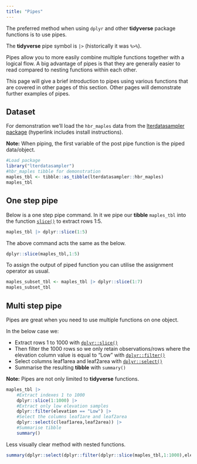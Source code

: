 ```yaml
---
title: "Pipes"
---
```


The preferred method when using `dplyr` and other __tidyverse__ package functions is to use pipes.

The __tidyverse__ pipe symbol is `|>` (historically it was `%>%`).

Pipes allow you to more easily combine multiple functions together with a logical flow.
A big advantage of pipes is that they are generally easier to read compared to nesting functions within each other.

This page will give a brief introduction to pipes using various functions that are covered in other pages of this section.
Other pages will demonstrate further examples of pipes.

## Dataset

For demonstration we'll load the `hbr_maples` data from the [lterdatasampler package](/datasets/lterdatasampler.qmd) (hyperlink includes install instructions).

__Note:__ When piping, the first variable of the post pipe function is the piped data/object.

```r
#Load package
library("lterdatasampler")
#hbr_maples tibble for demonstration
maples_tbl <- tibble::as_tibble(lterdatasampler::hbr_maples)
maples_tbl
```

## One step pipe

Below is a one step pipe command.
In it we pipe our __tibble__ `maples_tbl` into the function [`slice()`](/dplyr/filter.qmd) to extract rows 1:5.

```r
maples_tbl |> dplyr::slice(1:5)
```

The above command acts the same as the below.

```r
dplyr::slice(maples_tbl,1:5)
```

To assign the output of piped function you can utilise the assignment operator as usual.

```r
maples_subset_tbl <- maples_tbl |> dplyr::slice(1:7)
maples_subset_tbl
```

## Multi step pipe

Pipes are great when you need to use multiple functions on one object.

In the below case we:

- Extract rows 1 to 1000 with [`dplyr::slice()`](/dplyr/slice.qmd)
- Then filter the 1000 rows so we only retain observations/rows where the elevation column value is equal to "Low" with [`dplyr::filter()`](/dplyr/filter.qmd)
- Select columns leaf1area and leaf2area with [`dplyr::select()`](/dplyr/select.qmd)
- Summarise the resulting __tibble__ with `summary()`

__Note:__ Pipes are not only limited to __tidyverse__ functions.

```r
maples_tbl |> 
    #Extract indexes 1 to 1000
    dplyr::slice(1:1000) |>
    #Extract only low elevation samples
    dplyr::filter(elevation == "Low") |>
    #Select the columns leaf1are and leaf2area
    dplyr::select(c(leaf1area,leaf2area)) |>
    #Summarise tibble
    summary()
```

Less visually clear method with nested functions.

```r
summary(dplyr::select(dplyr::filter(dplyr::slice(maples_tbl,1:1000),elevation=="Low"),c(leaf1area,leaf2area)))
```
